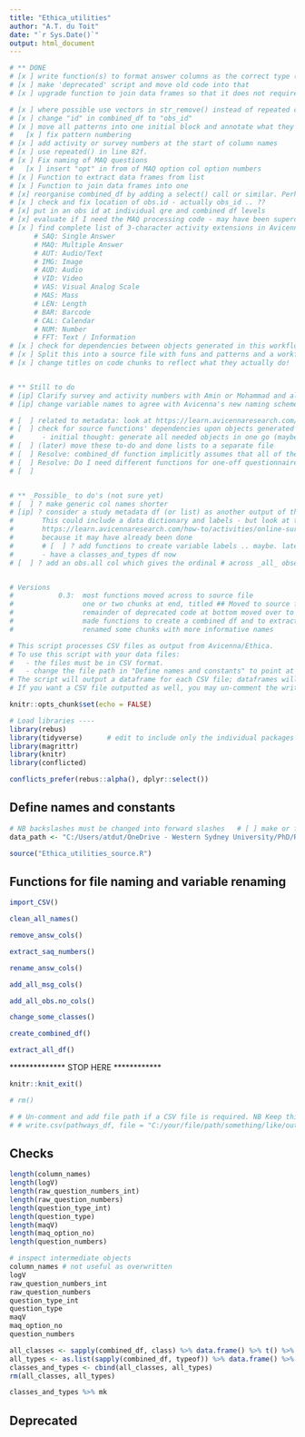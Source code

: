 ```yaml
---
title: "Ethica_utilities"
author: "A.T. du Toit"
date: "`r Sys.Date()`"
output: html_document
---
```


```r
# ** DONE 
# [x ] write function(s) to format answer columns as the correct type (numeric, character, etc)
# [x ] make 'deprecated' script and move old code into that 
# [x ] upgrade function to join data frames so that it does not require their names to be specified! 

# [x ] where possible use vectors in str_remove() instead of repeated calls 
# [x ] change "id" in combined_df to "obs_id"
# [x ] move all patterns into one initial block and annotate what they are used for 
#   [x ] fix pattern numbering
# [x ] add activity or survey numbers at the start of column names 
# [x ] use repeated() in line 82f. 
# [x ] Fix naming of MAQ questions 
#   [x ] insert "opt" in from of MAQ option col option numbers 
# [x ] Function to extract data frames from list 
# [x ] Function to join data frames into one 
# [x] reorganise combined_df by adding a select() call or similar. Perhaps save vectors of variable names earlier on and use them inside the select() call. Put everything() at the end to ensure _all_ variables are included. 
# [x ] check and fix location of obs.id - actually obs_id .. ?? 
# [x] put in an obs id at individual qre and combined df levels  
# [x] evaluate if I need the MAQ processing code - may have been superceded by what Avicenna now provides- done, the MAQ code is no longer necessary  
# [x ] find complete list of 3-character activity extensions in Avicenna docs 
      # SAQ: Single Answer
      # MAQ: Multiple Answer
      # AUT: Audio/Text
      # IMG: Image
      # AUD: Audio
      # VID: Video
      # VAS: Visual Analog Scale
      # MAS: Mass
      # LEN: Length
      # BAR: Barcode
      # CAL: Calendar
      # NUM: Number
      # FFT: Text / Information
# [x ] check for dependencies between objects generated in this workflow and in the source functions - there should not be any, so eliminate any that I find -- AFAICT there weren't any 
# [x ] Split this into a source file with funs and patterns and a workflow file (ie the remainder of this one)
# [x ] change titles on code chunks to reflect what they actually do! 


# ** Still to do 
# [ip] Clarify survey and activity numbers with Amin or Mohammad and alter naming conventions accordingly 
# [ip] change variable names to agree with Avicenna's new naming scheme (Study / Activity / Survey) 

# [  ] related to metadata: look at https://learn.avicennaresearch.com/reference/survey/view-responses#survey-data-structure to see Question Type ID q_type_id, which encodes question type (_SAQ, etc) information 
# [  ] check for source functions' dependencies upon objects generated by other source functions - what to do about these? 
#       - initial thought: generate all needed objects in one go (maybe yet another function) at the start. "This function generates all of the objects required by the other functions in this package." Use "_setup" in fun name. 
# [  ] (later) move these to-do and done lists to a separate file 
# [  ] Resolve: combined_df function implicitly assumes that all of the data frames in df_list have the same research participant IDs, or at least that they are meant to all have the same IDs (if not it's assumed to be a missing data problem); do I need to do anything about this? 
# [  ] Resolve: Do I need different functions for one-off questionnaires vs EMAs? 
# [  ] 


# ** _Possible_ to do's (not sure yet)
# [  ] ? make generic col names shorter 
# [ip] ? consider a study metadata df (or list) as another output of the suggested workflow. 
#       This could include a data dictionary and labels - but look at this first:
#       https://learn.avicennaresearch.com/how-to/activities/online-surveys-documentation-made-easy-with-avicenna
#       because it may have already been done 
#       # [  ] ? add functions to create variable labels .. maybe. later, (not first release) 
#       - have a classes_and_types df now
# [  ] ? add an obs.all col which gives the ordinal # across _all_ observations, not just within one activity. 


# Versions
#           0.3:  most functions moved across to source file
#                 one or two chunks at end, titled ## Moved to source file, deleted 
#                 remainder of deprecated code at bottom moved over to 'deprecated.R' file 
#                 made functions to create a combined df and to extract individual data frames from df_list 
#                 renamed some chunks with more informative names 

```

```r
# This script processes CSV files as output from Avicenna/Ethica. 
# To use this script with your data files: 
#   - the files must be in CSV format. 
#   - change the file path in "Define names and constants" to point at the folder with your data files. 
# The script will output a dataframe for each CSV file; dataframes will be named xxx Survey.Number_df. The dataframe will have clean numerical output for single-answer questions, and also will have all variables renamed as Survey.Number_Question.Number_Question.Type. 
# If you want a CSV file outputted as well, you may un-comment the write.csv() call at the end of this file and add in the appropriate file path. 

```

```r
knitr::opts_chunk$set(echo = FALSE)

# Load libraries ----
library(rebus)
library(tidyverse)      # edit to include only the individual packages needed
library(magrittr)
library(knitr)
library(conflicted)

```

```r
conflicts_prefer(rebus::alpha(), dplyr::select())   
```

## Define names and constants
```r
# NB backslashes must be changed into forward slashes   # [ ] make or find a wee function to do this   
data_path <- "C:/Users/atdut/OneDrive - Western Sydney University/PhD/Rwork/ethica_utilities/data_files_json"

```

```r
source("Ethica_utilities_source.R")   

```

## Functions for file naming and variable renaming    
```r
import_CSV() 

```

```r
clean_all_names()

remove_answ_cols()

```

```r
extract_saq_numbers()

```

```r
rename_answ_cols()   
```

```r
add_all_msg_cols()   

```

```r
add_all_obs.no_cols()   

```

```r
change_some_classes()

```

```r
create_combined_df()
```

```r
extract_all_df()  

```

************** STOP HERE ************

```r
knitr::knit_exit()   

```

```r
# rm()

```

```r
# # Un-comment and add file path if a CSV file is required. NB Keep this function call at the end of the script.  
# # write.csv(pathways_df, file = "C:/your/file/path/something/like/output_files/your_filename.csv")   

```

## Checks    
```r
length(column_names)
length(logV)
length(raw_question_numbers_int)
length(raw_question_numbers)
length(question_type_int)
length(question_type)
length(maqV)
length(maq_option_no)
length(question_numbers)

```

```r
# inspect intermediate objects
column_names # not useful as overwritten
logV
raw_question_numbers_int
raw_question_numbers
question_type_int
question_type
maqV
maq_option_no
question_numbers
```

```r
all_classes <- sapply(combined_df, class) %>% data.frame() %>% t() %>% data.frame() %>% rename(class1=1, class2=2)
all_types <- as.list(sapply(combined_df, typeof)) %>% data.frame() %>% t() %>% data.frame() %>% rename(type=1)
classes_and_types <- cbind(all_classes, all_types)
rm(all_classes, all_types)

classes_and_types %>% mk     

```


## Deprecated    
